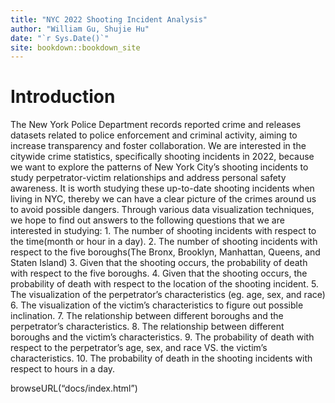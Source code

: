 ```yaml
--- 
title: "NYC 2022 Shooting Incident Analysis"
author: "William Gu, Shujie Hu"
date: "`r Sys.Date()`"
site: bookdown::bookdown_site
---
```


# Introduction

  The New York Police Department records reported crime and releases datasets related to police enforcement and criminal activity, aiming to increase transparency and foster collaboration. We are interested in the citywide crime statistics, specifically shooting incidents in 2022, because we want to explore the patterns of New York City’s shooting incidents to study perpetrator-victim relationships and address personal safety awareness. It is worth studying these up-to-date shooting incidents when living in NYC, thereby we can have a clear picture of the crimes around us to avoid possible dangers. Through various data visualization techniques, we hope to find out answers to the following questions that we are interested in studying:
1. The number of shooting incidents with respect to the time(month or hour in a day).
2. The number of shooting incidents with respect to the five boroughs(The Bronx, Brooklyn, Manhattan, Queens, and Staten Island)
3. Given that the shooting occurs, the probability of death with respect to the five boroughs.
4. Given that the shooting occurs, the probability of death with respect to the location of the shooting incident.
5. The visualization of the perpetrator’s characteristics (eg. age,  sex, and race) 
6. The visualization of the victim’s characteristics to figure out possible inclination.
7. The relationship between different boroughs and the perpetrator’s characteristics.
8. The relationship between different boroughs and the victim’s characteristics.
9. The probability of death with respect to the perpetrator’s age, sex, and race VS. the victim’s characteristics.
10. The probability of death in the shooting incidents with respect to hours in a day.

browseURL("docs/index.html")
